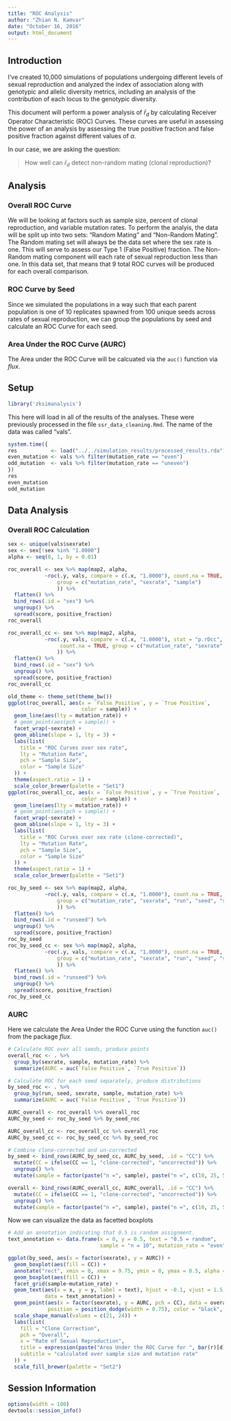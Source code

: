 ```yaml
---
title: "ROC Analysis"
author: "Zhian N. Kamvar"
date: "October 16, 2016"
output: html_document
---
```


## Introduction

I've created 10,000 simulations of populations undergoing different levels of
sexual reproduction and analyzed the index of association along with genotypic
and allelic diversity metrics, including an analysis of the contribution of each
locus to the genotypic diversity. 

This document will perform a power analysis of $\bar{r}_d$ by calculating
Receiver Operator Characteristic (ROC) Curves. These curves are useful in
assessing the power of an analysis by assessing the true positive fraction and
false positive fraction against different values of $\alpha$. 

In our case, we are asking the question:

> How well can $\bar{r}_d$ detect non-random mating (clonal reproduction)?


## Analysis

### Overall ROC Curve

We will be looking at factors such as sample size, percent of clonal 
reproduction, and variable mutation rates. To perform the analyis, the data will
be split up into two sets: "Random Mating" and "Non-Random Mating". The Random 
mating set will always be the data set where the sex rate is one. This will
serve to assess our Type 1 (False Positive) fraction. The Non-Random mating
component will each rate of sexual reproduction less than one. In this data set,
that means that 9 total ROC curves will be produced for each overall comparison.

### ROC Curve by Seed

Since we simulated the populations in a way such that each parent population is
one of 10 replicates spawned from 100 unique seeds across rates of sexual
reproduction, we can group the populations by seed and calculate an ROC Curve
for each seed.

### Area Under the ROC Curve (AURC)

The Area under the ROC Curve will be calcuated via the `auc()` function via
*flux*. 

## Setup

```r
library('zksimanalysis')
```

This here will load in all of the results of the analyses. These were previously
processed in the file `ssr_data_cleaning.Rmd`. The name of the data was called
"vals".

```r
system.time({
res           <- load("../../simulation_results/processed_results.rda")
even_mutation <- vals %>% filter(mutation_rate == "even")
odd_mutation  <- vals %>% filter(mutation_rate == "uneven")
})
res
even_mutation
odd_mutation
```

## Data Analysis

### Overall ROC Calculation

```r
sex <- unique(vals$sexrate)
sex <- sex[!sex %in% "1.0000"]
alpha <- seq(0, 1, by = 0.01)
```


```r
roc_overall <- sex %>% map(map2, alpha,
            ~roc(.y, vals, compare = c(.x, "1.0000"), count.na = TRUE,
                group = c("mutation_rate", "sexrate", "sample")
                )) %>%
  flatten() %>%
  bind_rows(.id = "sex") %>%
  ungroup() %>%
  spread(score, positive_fraction)
roc_overall

roc_overall_cc <- sex %>% map(map2, alpha,
            ~roc(.y, vals, compare = c(.x, "1.0000"), stat = "p.rDcc", 
                 count.na = TRUE, group = c("mutation_rate", "sexrate", "sample")
                )) %>%
  flatten() %>%
  bind_rows(.id = "sex") %>%
  ungroup() %>%
  spread(score, positive_fraction)
roc_overall_cc

```


```r
old_theme <- theme_set(theme_bw())
ggplot(roc_overall, aes(x = `False Positive`, y = `True Positive`, 
                        color = sample)) +
  geom_line(aes(lty = mutation_rate)) +
  # geom_point(aes(pch = sample)) +
  facet_wrap(~sexrate) +
  geom_abline(slope = 1, lty = 3) +
  labs(list(
    title = "ROC Curves over sex rate",
    lty = "Mutation Rate",
    pch = "Sample Size",
    color = "Sample Size"
  )) +
  theme(aspect.ratio = 1) +
  scale_color_brewer(palette = "Set1")
ggplot(roc_overall_cc, aes(x = `False Positive`, y = `True Positive`, 
                        color = sample)) +
  geom_line(aes(lty = mutation_rate)) +
  # geom_point(aes(pch = sample)) +
  facet_wrap(~sexrate) +
  geom_abline(slope = 1, lty = 3) +
  labs(list(
    title = "ROC Curves over sex rate (clone-corrected)",
    lty = "Mutation Rate",
    pch = "Sample Size",
    color = "Sample Size"
  )) +
  theme(aspect.ratio = 1) +
  scale_color_brewer(palette = "Set1")
```

```r
roc_by_seed <- sex %>% map(map2, alpha,
            ~roc(.y, vals, compare = c(.x, "1.0000"), count.na = TRUE,
                group = c("mutation_rate", "sexrate", "run", "seed", "sample")
                )) %>%
  flatten() %>%
  bind_rows(.id = "runseed") %>%
  ungroup() %>%
  spread(score, positive_fraction)
roc_by_seed
roc_by_seed_cc <- sex %>% map(map2, alpha,
            ~roc(.y, vals, compare = c(.x, "1.0000"), count.na = TRUE, stat = "p.rDcc",
                group = c("mutation_rate", "sexrate", "run", "seed", "sample")
                )) %>%
  flatten() %>%
  bind_rows(.id = "runseed") %>%
  ungroup() %>%
  spread(score, positive_fraction)
roc_by_seed_cc
```

### AURC

Here we calculate the Area Under the ROC Curve using the function `auc()` from
the package *flux*.

```r
# Calculate ROC over all seeds, produce points
overall_roc <- . %>% 
  group_by(sexrate, sample, mutation_rate) %>%
  summarize(AURC = auc(`False Positive`, `True Positive`))

# Calculate ROC for each seed separately, produce distributions
by_seed_roc <- . %>% 
  group_by(run, seed, sexrate, sample, mutation_rate) %>%
  summarize(AURC = auc(`False Positive`, `True Positive`))

AURC_overall <- roc_overall %>% overall_roc
AURC_by_seed <- roc_by_seed %>% by_seed_roc

AURC_overall_cc <- roc_overall_cc %>% overall_roc
AURC_by_seed_cc <- roc_by_seed_cc %>% by_seed_roc

# Combine clone-corrected and un-corrected
by_seed <- bind_rows(AURC_by_seed_cc, AURC_by_seed, .id = "CC") %>%
  mutate(CC = ifelse(CC == 1, "clone-corrected", "uncorrected")) %>%
  ungroup() %>% 
  mutate(sample = factor(paste("n =", sample), paste("n =", c(10, 25, 50, 100))))

overall <- bind_rows(AURC_overall_cc, AURC_overall, .id = "CC") %>%
  mutate(CC = ifelse(CC == 1, "clone-corrected", "uncorrected")) %>%
  ungroup() %>% 
  mutate(sample = factor(paste("n =", sample), paste("n =", c(10, 25, 50, 100))))

```

Now we can visualize the data as facetted boxplots

```r

# Add an annotation indicating that 0.5 is random assignment.
text_annotation <- data.frame(x = 0, y = 0.5, text = "0.5 = random", 
                              sample = "n = 10", mutation_rate = "even")

ggplot(by_seed, aes(x = factor(sexrate), y = AURC)) +
  geom_boxplot(aes(fill = CC)) +
  annotate("rect", xmin = 0, xmax = 9.75, ymin = 0, ymax = 0.5, alpha = .2) +
  geom_boxplot(aes(fill = CC)) +
  facet_grid(sample~mutation_rate) +
  geom_text(aes(x = x, y = y, label = text), hjust = -0.1, vjust = 1.5, color = "gray25",
            data = text_annotation) +
  geom_point(aes(x = factor(sexrate), y = AURC, pch = CC), data = overall,
             position = position_dodge(width = 0.75), color = "black", fill = "white") +
  scale_shape_manual(values = c(21, 24)) + 
  labs(list(
    fill = "Clone Correction",
    pch = "Overall",
    x = "Rate of Sexual Reproduction",
    title = expression(paste("Area Under the ROC Curve for ", bar(r)[d])),
    subtitle = "calculated over sample size and mutation rate"
  )) +
  scale_fill_brewer(palette = "Set2")


```


## Session Information

```r
options(width = 100)
devtools::session_info()
```


